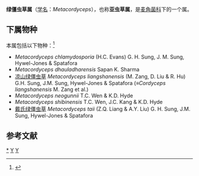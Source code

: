 {{Automatic Taxobox
| taxon = Metacordyceps
| authority = G. H. Sung, J. M. Sung, Hywel-Jones & Spatafora (2007)
| image = Metacordyceps sp..jpg
| image_caption = 亚虫草
| type species = Metacordyceps taii
| type species authority = (Z. Q. Liang & A. Y. Liu) G. H. Sung, J.M.Sung, Hywel-Jones & Spatafora (2007)
}}

'''绿僵虫草属'''（[[学名|学名]]：''Metacordyceps''），也称'''亚虫草属'''，是[[麦角菌科|麦角菌科]]下的一个属。

==下属物种==
本属包括以下物种：<ref>{{cite web |title=Metacordyceps G.H.Sung, J.M.Sung, Hywel-Jones & Spatafora |url=https://www.gbif.org/species/2562708 |website=GBIF}}</ref>
* ''Metacordyceps chlamydosporia'' (H.C. Evans) G. H. Sung, J. M. Sung, Hywel-Jones & Spatafora
* ''Metacordyceps dhauladharensis'' Sapan K. Sharma
* [[凉山绿僵虫草|凉山绿僵虫草]] ''Metacordyceps liangshanensis'' (M. Zang, D. Liu & R. Hu) G.H. Sung, J.M. Sung, Hywel-Jones & Spatafora (≡''Cordyceps liangshanensis'' M. Zang et al.)
* ''Metacordyceps neogunnii'' T.C. Wen & K.D. Hyde
* ''Metacordyceps shibinensis'' T.C. Wen, J.C. Kang & K.D. Hyde
* [[戴氏绿僵虫草|戴氏绿僵虫草]] ''Metacordyceps taii'' (Z.Q. Liang & A.Y. Liu) G. H. Sung, J.M. Sung, Hywel-Jones & Spatafora

== 参考文献 ==
{{Reflist}}

{{taxonbar}}
[[Category:_亚虫草属|*]]
[[Category:_麦角菌科|Y]]
[[Category:_2007年描述的分类群|Y]]